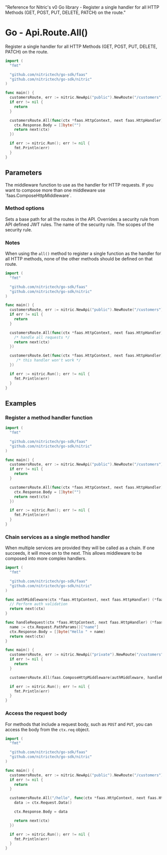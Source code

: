   "Reference for Nitric's v0 Go library - Register a single handler for all HTTP Methods (GET, POST, PUT, DELETE, PATCH) on the route."

# Go - Api.Route.All()

Register a single handler for all HTTP Methods (GET, POST, PUT, DELETE, PATCH) on the route.

```go
import (
  "fmt"

  "github.com/nitrictech/go-sdk/faas"
  "github.com/nitrictech/go-sdk/nitric"
)

func main() {
  customersRoute, err := nitric.NewApi("public").NewRoute("/customers")
  if err != nil {
    return
  }

  customersRoute.All(func(ctx *faas.HttpContext, next faas.HttpHandler) (*faas.HttpContext, error) {
    ctx.Response.Body = []byte("")
    return next(ctx)
  })

  if err := nitric.Run(); err != nil {
    fmt.Println(err)
  }
}
```

## Parameters

<Properties>
  <Property name="middleware" required type="HttpMiddleware">
    The middleware function to use as the handler for HTTP requests. If you want
    to compose more than one middleware use `faas.ComposeHttpMiddleware`.
  </Property>
</Properties>

### Method options

<Properties>
  <Property name="WithNoMethodSecurity()" type="MethodOption">
    Sets a base path for all the routes in the API.
  </Property>
  <Property name="WithMethodSecurity()" type="MethodOption">
    Overrides a security rule from API defined JWT rules.
    <Properties nested>
      <Property name="name" required type="string">
        The name of the security rule.
      </Property>
      <Property name="scopes" required type="[]string">
        The scopes of the security rule.
      </Property>
    </Properties>
  </Property>
</Properties>

### Notes

When using the `all()` method to register a single function as the handler for all HTTP methods, none of the other methods should be defined on that route.

```go
import (
  "fmt"

  "github.com/nitrictech/go-sdk/faas"
  "github.com/nitrictech/go-sdk/nitric"
)

func main() {
  customersRoute, err := nitric.NewApi("public").NewRoute("/customers")
  if err != nil {
    return
  }

  customersRoute.All(func(ctx *faas.HttpContext, next faas.HttpHandler) (*faas.HttpContext, error) {
    /* handle all requests */
    return next(ctx)
  })

  customersRoute.Get(func(ctx *faas.HttpContext, next faas.HttpHandler) (*faas.HttpContext, error) {
     /* this handler won't work */
  })

  if err := nitric.Run(); err != nil {
    fmt.Println(err)
  }
}
```

## Examples

### Register a method handler function

```go
import (
  "fmt"

  "github.com/nitrictech/go-sdk/faas"
  "github.com/nitrictech/go-sdk/nitric"
)

func main() {
  customersRoute, err := nitric.NewApi("public").NewRoute("/customers")
  if err != nil {
    return
  }

  customersRoute.All(func(ctx *faas.HttpContext, next faas.HttpHandler) (*faas.HttpContext, error) {
    ctx.Response.Body = []byte("")
    return next(ctx)
  })

  if err := nitric.Run(); err != nil {
    fmt.Println(err)
  }
}
```

### Chain services as a single method handler

When multiple services are provided they will be called as a chain. If one succeeds, it will move on to the next. This allows middleware to be composed into more complex handlers.

```go
import (
  "fmt"

  "github.com/nitrictech/go-sdk/faas"
  "github.com/nitrictech/go-sdk/nitric"
)

func authMiddleware(ctx *faas.HttpContext, next faas.HttpHandler) (*faas.HttpContext, error) {
  // Perform auth validation
  return next(ctx)
}

func handleRequest(ctx *faas.HttpContext, next faas.HttpHandler) (*faas.HttpContext, error) {
  name := ctx.Request.PathParams()["name"]
  ctx.Response.Body = []byte("Hello " + name)
  return next(ctx)
}

func main() {
  customersRoute, err := nitric.NewApi("private").NewRoute("/customers")
  if err != nil {
    return
  }

  customersRoute.All(faas.ComposeHttpMiddleware(authMiddleware, handleRequest))

  if err := nitric.Run(); err != nil {
    fmt.Println(err)
  }
}
```

### Access the request body

For methods that include a request body, such as `POST` and `PUT`, you can access the body from the `ctx.req` object.

```go
import (
  "fmt"

  "github.com/nitrictech/go-sdk/faas"
  "github.com/nitrictech/go-sdk/nitric"
)

func main() {
  customersRoute, err := nitric.NewApi("public").NewRoute("/customers")
  if err != nil {
    return
  }

  customersRoute.All("/hello", func(ctx *faas.HttpContext, next faas.HttpHandler) (*faas.HttpContext, error) {
    data := ctx.Request.Data()

    ctx.Response.Body = data

    return next(ctx)
  })

  if err := nitric.Run(); err != nil {
    fmt.Println(err)
  }
}
```

